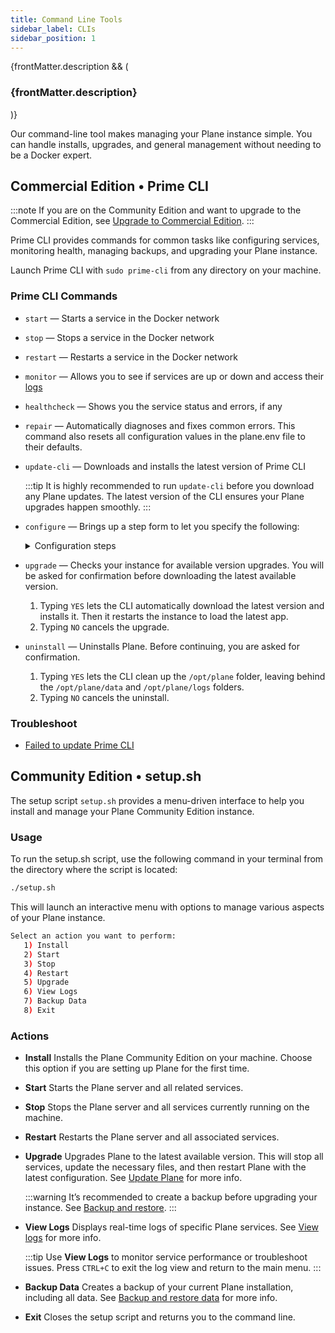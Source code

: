 ```yaml
---
title: Command Line Tools
sidebar_label: CLIs
sidebar_position: 1
---
```


{frontMatter.description && (
  <h3 className="description">{frontMatter.description}</h3>
)}

Our command-line tool makes managing your Plane instance simple. You can handle
installs, upgrades, and general management without needing to be a Docker expert.

## Commercial Edition • Prime CLI

:::note
If you are on the Community Edition and want to upgrade to the Commercial
Edition, see [Upgrade to Commercial
Edition](/self-hosting/manage/upgrade/upgrade-from-community).
:::

Prime CLI provides commands for common tasks like configuring services,
monitoring health, managing backups, and upgrading your Plane instance.

Launch Prime CLI with `sudo prime-cli` from any directory on your machine.

### Prime CLI Commands

- `start` — Starts a service in the Docker network
- `stop` — Stops a service in the Docker network
- `restart` — Restarts a service in the Docker network
- `monitor` — Allows you to see if services are up or down and access their [logs](/self-hosting/manage/view-logs)
- `healthcheck` — Shows you the service status and errors, if any
- `repair` — Automatically diagnoses and fixes common errors. This command also resets all configuration values in the plane.env file to their defaults.
- `update-cli` — Downloads and installs the latest version of Prime CLI

  :::tip
  It is highly recommended to run `update-cli` before you download any Plane
  updates. The latest version of the CLI ensures your Plane upgrades happen
  smoothly.
  :::

- `configure` — Brings up a step form to let you specify the following:

    <details>
      <summary>Configuration steps</summary>
        - `Listening port`

            Specify the port that the built-in reverse proxy will use

            Default value: 80

        - `Max file-upload size`

            Specify a size in MBs for how big each file uploaded to your Plane app
            can be

            Default value: 5 MB

        - `External Postgres URL`

            Specify the URL of your own hosted Postgres if you would like to change
            the database your Plane app uses.

            Default database: Postgres 15.5 in the Docker container

        - `External Redis URL`

            Specify the URL of your own hosted Redis if you would like to change
            the default Redis Plane ships with.

            Default Redis: Redis 7.2.4

        - `External storage`

            Specify your AWS S3 bucket's credentials in the format below to change
            storage from the default Plane ships with.
                - AWS Access Key ID
                - AWS Secret Access Key
                - AWS S3 Bucket Name

                    Default storage: MinIO

            - Confirm your choices on the screen ↓.

                This restarts your instance with the new configs.

    </details>

- `upgrade` — Checks your instance for available version upgrades. You will be asked for confirmation before downloading the latest available version.
  1. Typing `YES` lets the CLI automatically download the latest version and installs it. Then it restarts the instance to load the latest app.
  2. Typing `NO` cancels the upgrade.

- `uninstall` — Uninstalls Plane. Before continuing, you are asked for confirmation.
  1. Typing `YES` lets the CLI clean up the `/opt/plane` folder, leaving behind the `/opt/plane/data` and `/opt/plane/logs` folders.
  2. Typing `NO` cancels the uninstall.

### Troubleshoot

- [Failed to update Prime CLI](/self-hosting/troubleshoot/cli-errors#failed-to-update-prime-cli)

## Community Edition • setup.sh

The setup script `setup.sh` provides a menu-driven interface to help you install
and manage your Plane Community Edition instance.

### Usage

To run the setup.sh script, use the following command in your terminal from the
directory where the script is located:

```bash
./setup.sh
```

This will launch an interactive menu with options to manage various aspects of
your Plane instance.

```bash
Select an action you want to perform:
   1) Install
   2) Start
   3) Stop
   4) Restart
   5) Upgrade
   6) View Logs
   7) Backup Data
   8) Exit
```

### Actions

- **Install**
  Installs the Plane Community Edition on your machine. Choose this option if
  you are setting up Plane for the first time.

- **Start**
  Starts the Plane server and all related services.

- **Stop**
  Stops the Plane server and all services currently running on the machine.

- **Restart**
  Restarts the Plane server and all associated services.

- **Upgrade**
  Upgrades Plane to the latest available version. This will stop all services,
  update the necessary files, and then restart Plane with the latest
  configuration. See [Update Plane](/self-hosting/manage/update/to-latest-version#download-and-update-community-edition)
  for more info.

  :::warning
  It’s recommended to create a backup before upgrading your instance. See
  [Backup and restore](/self-hosting/manage/backup-restore).
  :::

- **View Logs**
  Displays real-time logs of specific Plane services. See [View
  logs](/self-hosting/manage/view-logs) for more info.

  :::tip
  Use **View Logs** to monitor service performance or troubleshoot issues. Press
  `CTRL+C` to exit the log view and return to the main menu.
  :::

- **Backup Data**
  Creates a backup of your current Plane installation, including all data. See
  [Backup and restore data](/self-hosting/manage/backup-restore) for more info.

- **Exit**
  Closes the setup script and returns you to the command line.
